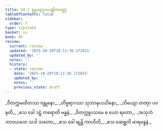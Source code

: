 ```yaml
---
title: 24.7 စူဠဓနုဂ္ဂဟပဏ္ဍိတဝတ္ထု
tableOfContents: false
sidebar:
  order: 7
type: tipitaka
basket: su
book: dh
review:
  current: review
  updated: '2025-10-20T18:11:36.172031'
  updated_by: ''
  notes: ''
  history:
  - state: review
    date: '2025-10-20T18:11:36.172031'
    updated_by: ''
    notes: ''
    previous_state: draft
---
```



<DynamicBreadcrumb />


<ReviewStatus review={frontmatter.review} showDetails={true} />

<HypothesisAnnotation frontmatter={frontmatter} />

<Division number="349" book="dh" e="ch" v="18" p="63">

<Paragraph number="375" type="verses" book="dh">
_ဝိတက္ကမထိတဿ ဇန္တုနော,_  
_တိဗ္ဗရာဂဿ သုဘာနုပဿိနော;_  
_ဘိယျော တဏှာ ပဝဍ္ဎတိ,_  
_ဧသ ခေါ ဒဠှံ ကရောတိ ဗန္ဓနံ._  

</Paragraph>

</Division>
<Division number="350" book="dh" e="ch" v="18" p="64">

<Paragraph number="376" type="verses" book="dh">
_ဝိတက္ကူပသမေ စ ယော ရတော,_  
_အသုဘံ ဘာဝယတေ သဒါ သတော;_  
_ဧသ ခေါ ဗျန္တိ ကာဟိတိ,_  
_ဧသ ဆေစ္ဆတိ မာရဗန္ဓနံ._
</Paragraph>
</Division>